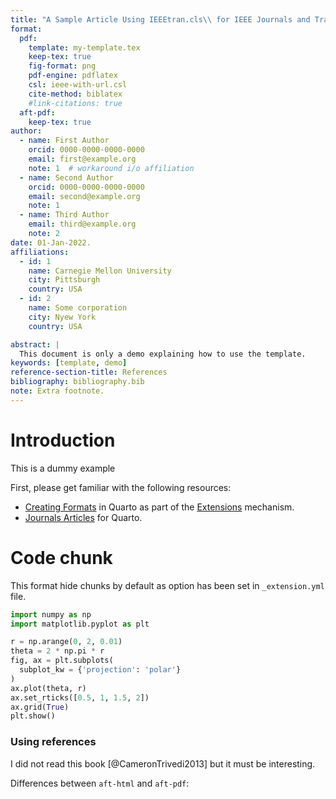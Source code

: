 ```yaml
---
title: "A Sample Article Using IEEEtran.cls\\ for IEEE Journals and Transactions"
format:
  pdf:
    template: my-template.tex
    keep-tex: true
    fig-format: png
    pdf-engine: pdflatex
    csl: ieee-with-url.csl
    cite-method: biblatex
    #link-citations: true
  aft-pdf:
    keep-tex: true
author:
  - name: First Author
    orcid: 0000-0000-0000-0000
    email: first@example.org
    note: 1  # workaround i/o affiliation
  - name: Second Author
    orcid: 0000-0000-0000-0000
    email: second@example.org
    note: 1
  - name: Third Author
    email: third@example.org
    note: 2
date: 01-Jan-2022.
affiliations:
  - id: 1
    name: Carnegie Mellon University
    city: Pittsburgh
    country: USA
  - id: 2
    name: Some corporation
    city: Nyew York
    country: USA

abstract: |
  This document is only a demo explaining how to use the template.
keywords: [template, demo]
reference-section-title: References
bibliography: bibliography.bib
note: Extra footnote.
---
```


# Introduction {#sec-intro}

This is a dummy example 

First, please get familiar with the following resources: 

- [Creating Formats](https://quarto.org/docs/extensions/formats.html) in Quarto as part of the [Extensions](https://quarto.org/docs/extensions/) mechanism.
- [Journals Articles](https://quarto.org/docs/journals/) for Quarto.


# Code chunk {#sec-chunks}

This format hide chunks by default as option has been set in `_extension.yml` file.

```python
import numpy as np
import matplotlib.pyplot as plt

r = np.arange(0, 2, 0.01)
theta = 2 * np.pi * r
fig, ax = plt.subplots(
  subplot_kw = {'projection': 'polar'} 
)
ax.plot(theta, r)
ax.set_rticks([0.5, 1, 1.5, 2])
ax.grid(True)
plt.show()
```

### Using references {.unnumbered}

I did not read this book [@CameronTrivedi2013] but it must be interesting. 

Differences between `aft-html` and `aft-pdf`: 

